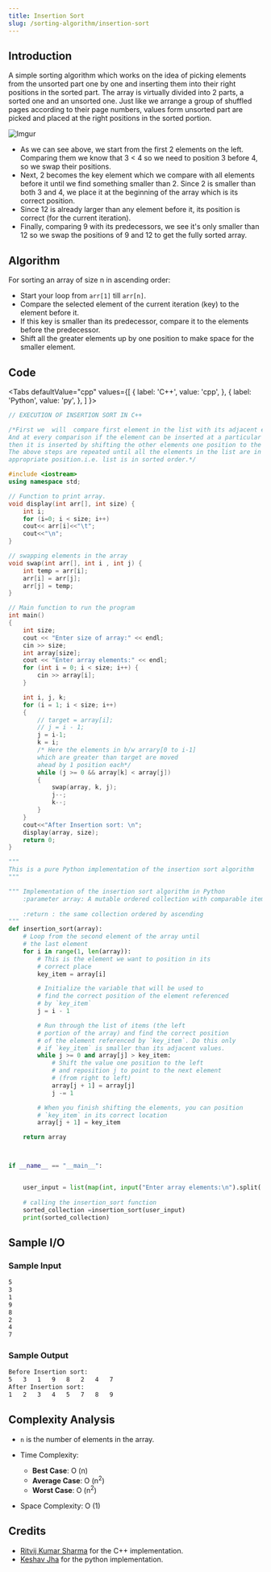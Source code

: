 ```yaml
---
title: Insertion Sort
slug: /sorting-algorithm/insertion-sort
---
```


## Introduction

A simple sorting algorithm which works on the idea of picking elements from the unsorted part one by one and inserting them into their right positions in the sorted part. The array is virtually divided into 2 parts, a sorted one and an unsorted one. Just like we arrange a group of shuffled pages according to their page numbers, values form unsorted part are picked and placed at the right positions in the sorted portion.

![Imgur](https://i.imgur.com/Ora9Q1J.png)

- As we can see above, we start from the first 2 elements on the left. Comparing them we know that 3 < 4 so we need to position 3 before 4, so we swap their positions. 
- Next, 2 becomes the key element which we compare with all elements before it until we find something smaller than 2. Since 2 is smaller than both 3 and 4, we place it at the beginning of the array which is its correct position.
- Since 12 is already larger than any element before it, its position is correct (for the current iteration).
- Finally, comparing 9 with its predecessors, we see it's only smaller than 12 so we swap the positions of 9 and 12 to get the fully sorted array.

## Algorithm

For sorting an array of size n in ascending order:
- Start your loop from `arr[1]` till `arr[n]`.
- Compare the selected element of the current iteration (key) to the element before it.
- If this key is smaller than its predecessor, compare it to the elements before the predecessor.
- Shift all the greater elements up by one position to make space for the smaller element.

## Code


<Tabs
  defaultValue="cpp"
  values={[
    { label: 'C++', value: 'cpp', },
    { label: 'Python', value: 'py', },
  ]
}>

<TabItem value="cpp">

```cpp
// EXECUTION OF INSERTION SORT IN C++

/*First we  will  compare first element in the list with its adjacent element.
And at every comparison if the element can be inserted at a particular position, 
then it is inserted by shifting the other elements one position to the right.
The above steps are repeated until all the elements in the list are in their 
appropriate position.i.e. list is in sorted order.*/

#include <iostream>
using namespace std;

// Function to print array.
void display(int arr[], int size) { 
    int i;
    for (i=0; i < size; i++)
    cout<< arr[i]<<"\t";
    cout<<"\n";
}

// swapping elements in the array
void swap(int arr[], int i , int j) {
    int temp = arr[i];
    arr[i] = arr[j];
    arr[j] = temp;
}

// Main function to run the program
int main()
{
    int size;
    cout << "Enter size of array:" << endl;
    cin >> size;
    int array[size];
    cout << "Enter array elements:" << endl;
    for (int i = 0; i < size; i++) {
        cin >> array[i];
    }

    int i, j, k;
    for (i = 1; i < size; i++) 
    {  
        // target = array[i];  
        // j = i - 1;  
        j = i-1;
        k = i;
        /* Here the elements in b/w arrary[0 to i-1]
        which are greater than target are moved
        ahead by 1 position each*/
        while (j >= 0 && array[k] < array[j]) 
        {  
            swap(array, k, j);
            j--;
            k--;
        }
    }
    cout<<"After Insertion sort: \n";
    display(array, size);
    return 0;
}
```

</TabItem>

<TabItem value="py">

```python
"""
This is a pure Python implementation of the insertion sort algorithm
"""

""" Implementation of the insertion sort algorithm in Python
    :parameter array: A mutable ordered collection with comparable items inside
    
    :return : the same collection ordered by ascending
"""
def insertion_sort(array):
    # Loop from the second element of the array until
    # the last element
    for i in range(1, len(array)):
        # This is the element we want to position in its
        # correct place
        key_item = array[i]

        # Initialize the variable that will be used to
        # find the correct position of the element referenced
        # by `key_item`
        j = i - 1

        # Run through the list of items (the left
        # portion of the array) and find the correct position
        # of the element referenced by `key_item`. Do this only
        # if `key_item` is smaller than its adjacent values.
        while j >= 0 and array[j] > key_item:
            # Shift the value one position to the left
            # and reposition j to point to the next element
            # (from right to left)
            array[j + 1] = array[j]
            j -= 1

        # When you finish shifting the elements, you can position
        # `key_item` in its correct location
        array[j + 1] = key_item

    return array



if __name__ == "__main__":


    user_input = list(map(int, input("Enter array elements:\n").split(',')))
    
    # calling the insertion_sort function
    sorted_collection =insertion_sort(user_input)
    print(sorted_collection)
```

</TabItem>
</Tabs>

## Sample I/O

### Sample Input

```bash
5
3
1
9
8
2
4
7
```

### Sample Output

```bash
Before Insertion sort: 
5   3   1   9   8   2   4   7
After Insertion sort: 
1   2   3   4   5   7   8   9
```

## Complexity Analysis

- `n` is the number of elements in the array.

- Time Complexity:

  - **Best Case**: O (n)
  - **Average Case**: O (n<sup>2</sup>)
  - **Worst Case**: O (n<sup>2</sup>)

- Space Complexity: O (1)

## Credits

- [Ritvij Kumar Sharma](https://github.com/ritvij14) for the C++ implementation.
- [Keshav Jha](https://github.com/keshav304) for the python implementation.
